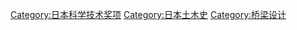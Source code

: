 [[Category:日本科学技术奖项|Category:日本科学技术奖项]]
[[Category:日本土木史|Category:日本土木史]]
[[Category:桥梁设计|Category:桥梁设计]]